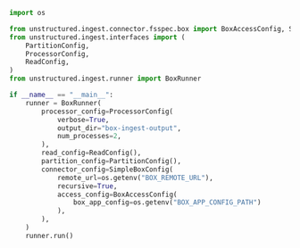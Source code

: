 ```python Python Ingest v1
import os

from unstructured.ingest.connector.fsspec.box import BoxAccessConfig, SimpleBoxConfig
from unstructured.ingest.interfaces import (
    PartitionConfig,
    ProcessorConfig,
    ReadConfig,
)
from unstructured.ingest.runner import BoxRunner

if __name__ == "__main__":
    runner = BoxRunner(
        processor_config=ProcessorConfig(
            verbose=True,
            output_dir="box-ingest-output",
            num_processes=2,
        ),
        read_config=ReadConfig(),
        partition_config=PartitionConfig(),
        connector_config=SimpleBoxConfig(
            remote_url=os.getenv("BOX_REMOTE_URL"),
            recursive=True,
            access_config=BoxAccessConfig(
                box_app_config=os.getenv("BOX_APP_CONFIG_PATH")
            ),
        ),
    )
    runner.run()
```
